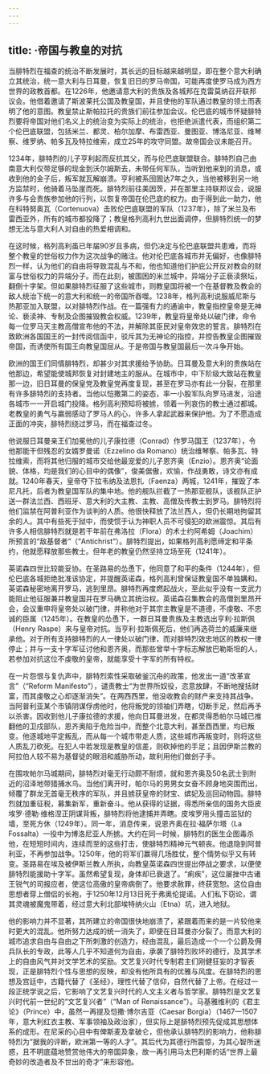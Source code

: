 ```yaml
---
---
---
```

title: ·帝国与教皇的对抗
---




当腓特烈在福查的统治不断发展时，其长远的目标越来越明显，即在整个意大利确立其统治，统一意大利与日耳曼，恢复旧日的罗马帝国，可能再度使罗马成为西方世界的政教首都。在1226年，他邀请意大利的贵族及各城邦在克雷莫纳召开联邦议会。他借着邀请了斯波莱托公国及教皇国，并且使他的军队通过教皇的领土而表明了他的意图。教皇禁止斯帕拉托的贵族们前往参加会议。伦巴底的城市怀疑腓特烈要将帝国对他们名义上的统治变为实际上的统治，也拒绝派遣代表，而组织第二个伦巴底联盟，包括米兰、都灵、柏尔加摩、布雷西亚、曼图亚、博洛尼亚、维琴察、维罗纳、帕多瓦及特拉维索，成立25年的攻守同盟。故帝国会议未能召开。

1234年，腓特烈的儿子亨利起而反抗其父，而与伦巴底联盟联合。腓特烈自己由南意大利仅带足够的现金到沃尔姆斯去，未带任何军队，当听到他来到的消息，或收到他的金子后，叛军就瓦解崩溃。亨利被系囹圄达7年之久，当他被移到另一地方监禁时，他骑着马坠崖而死。腓特烈前往美因茨，并在那里主持联邦议会，说服许多与会贵族参加他的行列，以恢复帝国在伦巴底的权力。由于得到此一助力，他在科特努奥瓦（Cortenuova）击败伦巴底联盟的军队（1237年），除了米兰及布雷西亚外，所有的城市都投降了；教皇格列高利九世出面调停，但腓特烈统一的梦想无法与意大利人对自由的热爱相调和。

在这时候，格列高利虽已年届90岁且多病，但仍决定与伦巴底联盟共患难，而将整个教皇的世俗权力作为这次战争的赌注。他对伦巴底各城市并无偏好，也像腓特烈一样，认为他们的自由将导致混乱与不和，他也知道他们护庇公开反对教会的财富与世俗权力的异端分子。而在此刻，被围困的米兰城中，异端分子正亵渎祭坛，翻倒十字架。但如果腓特烈征服了这些城市，则教皇国将被一个在基督教及教会的敌人统治下统一的意大利和统一的帝国所吞噬。1238年，格列高利说服威尼斯与热那亚加入联盟，以对腓特烈作战。在一篇强有力的通谕中，教皇指控皇帝是无神论、亵渎神、专制及企图摧毁教会权威。1239年，教皇将皇帝处以破门律，命令每一位罗马天主教高僧宣布他的不法，并解除其臣民对皇帝效忠的誓言。腓特烈在致欧洲各国国王的一封传阅信函中，驳斥其为无神论的指控，并控告教皇企图摧毁帝国，而诱使所有国王向教皇国屈从。于是帝国与教皇国最后一次斗争开始。

欧洲的国王们同情腓特烈，却甚少对其求援给予协助。日耳曼及意大利的贵族站在他那边，希望能使城邦恢复对封建地主的服从。在城市中，中下阶级大致站在教皇那一边，旧日耳曼的保皇党及教皇党再度复现，甚至在罗马亦有此一分裂，在那里有许多腓特烈的支持者。当他以恺撒第二的姿态，率一小股军队向罗马进发，沿途各城市一一开启城门投降。格列高利预知将被掳，领着一列哀伤的教士通过都城。老教皇的勇气与羸弱感动了罗马人的心，许多人拿起武器来保护他。为了不愿造成正面的冲突，腓特烈绕过罗马，而在福查过冬。

他说服日耳曼亲王们加冕他的儿子康拉德（Conrad）作罗马国王（1237年），令他那能干但残忍的女婿罗曼诺（Ezzelino da Romano）统治维琴察、帕多瓦、特拉维索，而将其他归服的城市交给他最宠爱的儿子恩齐奥（Enzio）。恩齐奥“论面貌、体格，均是我们的心目中的偶像”，俊美倨傲，欢愉，作战勇敢，诗文亦有成就。1240年春天，皇帝夺下拉韦纳及法恩扎（Faenza）两城，1241年，摧毁了本尼凡托，后者为教皇国军队的集中地。他的舰队拦截了一热那亚舰队，该舰队正护送一群法兰西、西班牙、意大利的大主教、主教、高僧及传教士到罗马。腓特烈将他们监禁在阿普利亚作为谈判的人质。他很快释放了法兰西人，但仍长期地拘留其余的人。其中有些死于狱中，而使惯于认为神职人员不可侵犯的欧洲震惊。其后有许多人相信腓特烈就是若干年前在弗洛拉（Flora）的术士约阿希姆（Joachim）所预言的“敌基督者”（“Antichrist”）。腓特烈提出，如果格列高利愿缔定和平条约，他就愿释放那些教士。但年老的教皇仍然坚持立场至死（1241年）。

英诺森四世比较能妥协。在圣路易的怂恿下，他同意了和平的条件（1244年），但伦巴底各城拒绝批准该协定，并提醒英诺森，格列高利曾保证教皇国不单独媾和。英诺森秘密地离开罗马，逃到里昂。腓特烈再度燃起战火，至此似乎没有一支武力能阻止他征服兼并教皇国并在罗马确立其统治权。英诺森召集教会的高僧到里昂开会，会议重申将皇帝处以破门律，并称他对于其宗主教皇是不道德，不虔敬、不忠诚的臣属（1245年）。在教皇的怂恿下，一群日耳曼贵族及主教选出亨利·拉斯佩（Henry Raspe）来与皇帝对抗。当亨利·拉斯佩死后，他们再选荷兰的威廉来继承他。对于所有支持腓特烈的人一律处以破门律，而对腓特烈效忠地区的教权一律停止；并与一支十字军征讨他和恩齐奥，而那些曾举十字标志解放巴勒斯坦的人，若参加对抗这位不虔敬的皇帝，就能享受十字军的所有特权。

在一片怨恨与复仇声中，腓特烈索性采取破釜沉舟的政策，他发出一道“改革宣言”（“Reform Manifesto”），谴责教士“为世界所奴役，恣意放肆，不断地搜括财富，而其虔敬之心却逐渐消失”。在两西西里，他没收教会的财产来支持其战争。当阿普利亚某个市镇阴谋俘虏他时，他将叛党的领袖们弄瞎，切断手足，然后再予以杀害。因收到他儿子康拉德的求援，他向日耳曼进发，在都灵得悉帕尔马城已推翻他的卫戍部队，恩齐奥陷于危险当中，而整个北意大利，甚至西西里，均已叛变。他逐城地平定叛乱，而从每一个城市带走人质，这些城市再叛变时，则将这些人质乱刀砍死。在犯人中若发现是教皇的信差，则砍掉他的手足；且因伊斯兰教的阿拉伯人较不易为基督徒的眼泪和威胁所动，故利用他们做刽子手。

在围攻帕尔马城期间，腓特烈对毫无行动颇不耐烦，就和恩齐奥及50名武士到附近的沼泽地带猎捕水鸟。当他们离开时，帕尔马的男男女女奋不顾身地突围而出，倾覆了群龙无首毫无秩序的军队，并且掳获皇帝的财宝、嫔妃及巡回动物园。腓特烈就加重征税，募集新军，重新奋斗。他从获得的证据，得悉所亲信的国务大臣皮埃罗·德勒·维格涅正阴谋背叛，腓特烈将他逮捕并弄瞎。皮埃罗用头撞击监狱的墙，至死方休（1249年）。同一年，消息传来，说恩齐奥在拉·福萨尔塔（La Fossalta）一役中为博洛尼亚人所掳。大约在同一时候，腓特烈的医生企图毒杀他，在短短时间内，连续而至的这些打击，使腓特烈精神元气顿丧。他退隐到阿普利亚，不再参加战争。1250年，他的将军们赢得几场胜仗，整个情势似乎又有转变。圣路易在埃及被伊斯兰教人所执，向教皇英诺森四世提出停战之要求，以便使腓特烈能援助十字军。虽然希望复现，身体却已衰退了。“痢疾”，这位屡挫中古诸王锐气的司报应者，使这位高傲的皇帝病倒了。他要求赦罪，终获宽恕。这位自由思想者穿上僧侣的长袍，于1250年12月13日死于弗奥伦提诺。人们私下窃论，谓其灵魂被魔鬼带着，经过意大利北部埃特纳火山（Etna）坑，进入地狱。

他的影响力并不显著，其所建立的帝国很快地崩溃了，紧跟着而来的是一片较他来时更大的混乱。他所努力达成的统一消失了，即便在日耳曼亦分裂了。而意大利的城市追求自由与自由之下所刺激的创造力，经由混乱，最后造成一个一个公爵及佣兵队长的专政，此等人几乎不知道何为自由，承袭了腓特烈败坏的德行，及其学术上的自由风气并对文学艺术的奖励。文艺复兴时代专制君主们刚健狂妄的才智表现，正是腓特烈个性与思想的反映，却没有他所具有的优雅与风度。在腓特烈的思想及宫廷中，古籍代替了《圣经》，理性代替了信仰，自然代替了上帝。在经过一段正统学说之后，它影响了文艺复兴时代的人文主义者与哲学家。腓特烈是文艺复兴时代前一世纪的“文艺复兴者”（“Man of Renaissance”）。马基雅维利的《君主论》（Prince）中，虽然一再提及恺撒·博尔吉亚（Caesar Borgia）（1467—1507年，意大利红衣主教、军事领袖及政治家），但实际上是腓特烈预先促成其思想体系的成形。在尼采的心目中有俾斯麦及拿破仑，但他承认腓特烈的影响力，他称腓特烈为“据我的评断，欧洲第一等的人才”。其后代为其德行所震惊，为其心智所迷惑，且不明底蕴地赞赏他伟大的帝国异象，故一再引用马太巴利斯的话“世界上最奇妙的改造者及不世出的奇才”来形容他。